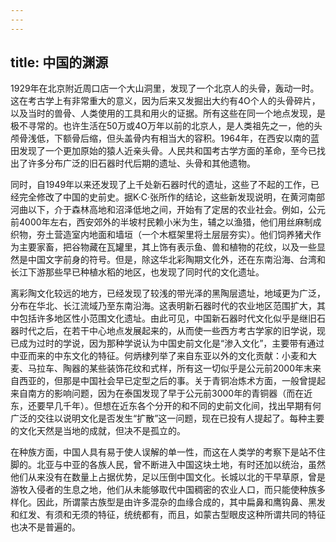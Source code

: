 ```yaml
---
---
---
```

title: 中国的渊源
---



1929年在北京附近周口店一个大山洞里，发现了一个北京人的头骨，轰动一时。这在考古学上有非常重大的意义，因为后来又发掘出大约有4O个人的头骨碎片，以及当时的兽骨、人类使用的工具和用火的证据。所有这些在同一个地点发现，是极不寻常的。也许生活在50万或4O万年以前的北京人，是人类祖先之一，他的头颅骨浅低，下额骨后缩，但头盖骨内有相当大的容积。1964年，在西安以南的蓝田发现了一个更加原始的猿人近亲头骨。人民共和国考古学方面的革命，至今已找出了许多分布广泛的旧石器时代后期的遗址、头骨和其他遗物。

同时，自1949年以来还发现了上千处新石器时代的遗址，这些了不起的工作，已经完全修改了中国的史前史。据K·C·张所作的结论，这些新发现说明，在黄河南部河曲以下，介于森林高地和沼泽低地之间，开始有了定居的农业社会。例如，公元前4000年左右，西安郊外的半坡村民赖小米为生，辅之以渔猎，他们用丝麻制成织物，夯土营造室内地面和墙垣（一个木框架里将土层层夯实）。他们饲养猪犬作为主要家畜，把谷物藏在瓦罐里，其上饰有表示鱼、兽和植物的花纹，以及一些显然是中国文字前身的符号。但是，除这华北彩陶期文化外，还在东南沿海、台湾和长江下游那些早已种植水稻的地区，也发现了同时代的文化遗址。

离彩陶文化较远的地方，已经发现了较浅的带光泽的黑陶层遗址，地域更为广泛，分布在华北、长江流域乃至东南沿海。这表明新石器时代的农业地区范围扩大，其中包括许多地区性小范围文化遗址。由此可见，中国新石器时代文化似乎是继旧石器时代之后，在若干中心地点发展起来的，从而使一些西方考古学家的旧学说，现已成为过时的学说，因为那种学说认为中国史前文化是“渗入文化”，主要带有通过中亚而来的中东文化的特征。何炳棣列举了来自东亚以外的文化贡献：小麦和大麦、马拉车、陶器的某些装饰花纹和式样，所有这一切似乎是公元前2000年末来自西亚的，但那是中国社会早已定型之后的事。关于青铜冶炼术方面，一般曾提起来自南方的影响问题，因为在泰国发现了早于公元前3000年的青铜器（而在近东，还要早几千年）。但想在近东各个分开的和不同的史前文化间，找出早期有何广泛的交往以说明文化是否发生“扩散”这一问题，现在已投有人提起了。每种主要的文化天然是当地的成就，但决不是孤立的。

在种族方面，中国人具有易于使人误解的单一性，而这在人类学的考察下是站不住脚的。北亚与中亚的各族人民，曾不断进入中国这块土地，有时还加以统治，虽然他们从来没有在数量上占据优势，足以压倒中国文化。长城以北的干早草原，曾是游牧入侵者的生息之地，他们从未能够取代中国稠密的农业人口，而只能使种族多样化。因此，所谓蒙古族型是由许多混杂的血缘合成的，其中扁鼻和鹰钩鼻、黑发和红发、有须和无须的特征，统统都有，而且，如蒙古型眼皮这种所谓共同的特征也决不是普遍的。